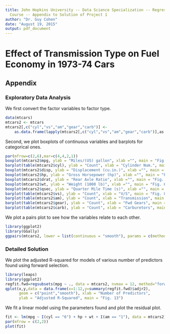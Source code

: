 ```yaml
---
title: John Hopkins University -- Data Science Specialization -- Regression Models
  Course -- Appendix to Solution of Project 1
author: "Dr. Guy Cohen"
date: "August 19, 2015"
output: pdf_document
---
```


# Effect of Transmission Type on Fuel Economy in 1973-74 Cars

## Appendix

### Exploratory Data Analysis

We first convert the factor variables to factor type.
```r
data(mtcars)
mtcars2 <- mtcars
mtcars2[,c("cyl","vs","am","gear","carb")] <-
    as.data.frame(lapply(mtcars2[,c("cyl","vs","am","gear","carb")],as.factor))
```

Second, we plot boxplots of continuous variables and barplots for categorical ones.  

```r
par(mfrow=c(2,6),mar=c(4,4,2,1))
boxplot(mtcars2$mpg, ylab = "Miles/(US) gallon", xlab ="", main = "Fig. 1")
barplot(table(mtcars2$cyl), ylab = "Count", xlab = "Cylinder Num.", main = "Fig. 2")
boxplot(mtcars2$disp, ylab = "Displacement (cu.in.)", xlab ="", main = "Fig. 3")
boxplot(mtcars2$hp, ylab = "Gross Horsepower (hp)", xlab ="", main = "Fig. 4")
boxplot(mtcars2$drat, ylab = "Rear Axle Ratio", xlab ="", main = "Fig. 5")
boxplot(mtcars2$wt, ylab = "Weight (1000 lb)", xlab ="", main = "Fig. 6")
boxplot(mtcars2$qsec, ylab = "Quarter Mile Time (s)", xlab ="", main = "Fig. 7")
barplot(table(mtcars2$vs), ylab = "Count", xlab = "V/S", main = "Fig. 8")
barplot(table(mtcars2$am), ylab = "Count", xlab = "Transmission", main = "Fig. 9")
barplot(table(mtcars2$gear), ylab = "Count", xlab = "Fwd Gears", main = "Fig. 10")
barplot(table(mtcars2$carb), ylab = "Count", xlab = "Carburetors", main = "Fig. 11")
```

We plot a pairs plot to see how the variables relate to each other.
```r
library(ggplot2)
library(GGally)
ggpairs(mtcars2, lower = list(continuous = "smooth"), params = c(method = "loess"), title= "Fig. 12")
```

### Detailed Solution

We plot the adjusted R-squared for models of various number of predictors found using forward selection.
```r
library(leaps)
library(ggplot2)
regfit.fwd=regsubsets(mpg ~ ., data = mtcars2, nvmax = 12, method="forward")
qplot(x,y,data = data.frame(x=1:12,y=summary(regfit.fwd)$adjr2), 
      geom = c("point","smooth"), xlab = "Number of Predictors", 
      ylab = "Adjusted R-Squared", main = "Fig. 13")
```

We fit a linear model using the parameters found and plot the residual plot.
```r
fit <- lm(mpg ~ I(cyl == "6") + hp + wt + I(am == "1"), data = mtcars2)
par(mfrow = c(2,2))
plot(fit)
```

